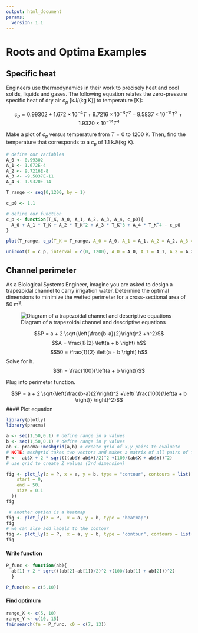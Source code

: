 ```yaml
---
output: html_document
params:
  version: 1.1
---
```


# Roots and Optima Examples {.unnumbered}

## Specific heat

Engineers use thermodynamics in their work to precisely heat and cool solids, liquids and gases. The following equation relates the zero-pressure specific heat of dry air $c_p$ [kJ/(kg K)] to temperature [K]:

$$c_p = 0.99302 + 1.672 \times 10^{-4}T + 9.7216 \times 10^{-8}T^2 - 9.5837 \times 10^{-11}T^3 +1.9320 \times 10^{-14}T^4$$

Make a plot of $c_p$ versus temperature from $T = 0$ to 1200 K. Then, find the temperature that corresponds to a $c_p$  of 1.1 kJ/(kg K).

```r
# define our variables
A_0 <- 0.99302
A_1 <- 1.672E-4
A_2 <- 9.7216E-8
A_3 <- -9.5837E-11
A_4 <- 1.9320E-14

T_range <- seq(0,1200, by = 1)

c_p0 <- 1.1

# define our function
c_p <- function(T_K, A_0, A_1, A_2, A_3, A_4, c_p0){
  A_0 + A_1 * T_K + A_2 * T_K^2 + A_3 * T_K^3 + A_4 * T_K^4 - c_p0
}

plot(T_range, c_p(T_K = T_range, A_0 = A_0, A_1 = A_1, A_2 = A_2, A_3 = A_3, A_4 = A_4, c_p0 = 1.1))
```

```r
uniroot(f = c_p, interval = c(0, 1200), A_0 = A_0, A_1 = A_1, A_2 = A_2, A_3 = A_3, A_4 = A_4, c_p0 = c_p0)
```


## Channel perimeter

As a Biological Systems Engineer, imagine you are asked to design a trapezoidal channel to carry irrigation water. Determine the optimal dimensions to minimize the wetted perimeter for a cross-sectional area of 50 m^2^.

![Diagram of a trapezoidal channel and descriptive equations](figures/assignment_Fig3.png)

$$P = a + 2 \sqrt{\left(\frac{b-a}{2}\right)^2 +h^2}$$
$$A = \frac{1}{2} \left(a + b \right) h$$
$$50 = \frac{1}{2} \left(a + b \right) h$$
Solve for h. 
$$h = \frac{100}{\left(a + b \right)}$$

Plug into perimeter function.

$$P = a + 2 \sqrt{\left(\frac{b-a}{2}\right)^2 +\left( \frac{100}{\left(a + b \right)} \right)^2}$$
#### Plot equation 
```r

library(plotly)
library(pracma)

a <- seq(1,50,0.1) # define range in a values
b <- seq(1,50,0.1) # define range in y values
ab <- pracma::meshgrid(a,b) # create grid of x,y pairs to evaluate
# NOTE: meshgrid takes two vectors and makes a matrix of all pairs of these values and renames these values X and Y
P <-  ab$X + 2 * sqrt(((ab$Y-ab$X)/2)^2 +(100/(ab$X + ab$Y))^2)
# use grid to create Z values (3rd dimension)
```


```r
fig <- plot_ly(z = P, x = a, y = b, type = "contour", contours = list(
    start = 0,
    end = 50,
    size = 0.1
  ))
fig

 # another option is a heatmap
fig <- plot_ly(z = P,  x = a, y = b, type = "heatmap")
fig
# we can also add labels to the contour
fig <- plot_ly(z = P,  x = a, y = b, type = "contour", contours = list(showlabels = TRUE))
fig

```

#### Write function

```r
P_func <- function(ab){ 
  ab[1] + 2 * sqrt(((ab[2]-ab[1])/2)^2 +(100/(ab[1] + ab[2]))^2)
  }

P_func(ab = c(5,10))
```

#### Find optimum

```r
range_X <- c(5, 10)
range_Y <- c(10, 15)
fminsearch(fn = P_func, x0 = c(7, 13))

```

